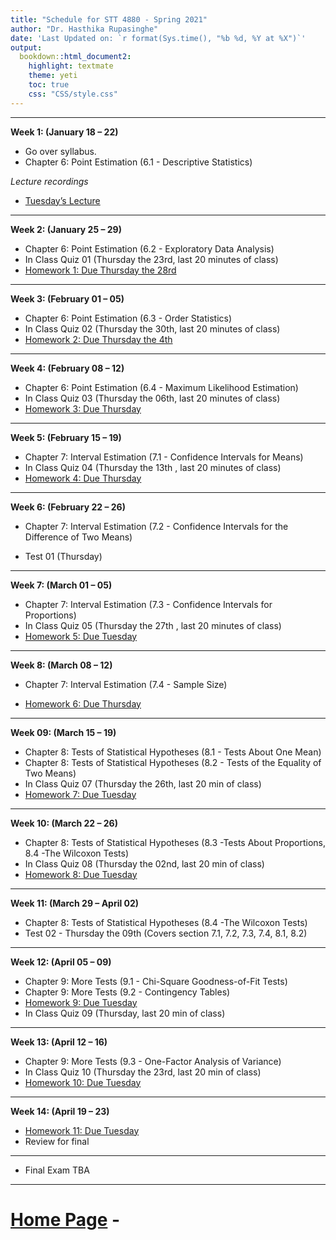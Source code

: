 ```yaml
---
title: "Schedule for STT 4880 - Spring 2021"
author: "Dr. Hasthika Rupasinghe"
date: 'Last Updated on: `r format(Sys.time(), "%b %d, %Y at %X")`'
output: 
  bookdown::html_document2: 
    highlight: textmate
    theme: yeti
    toc: true
    css: "CSS/style.css"
---
```


***

**Week 1: (January 18 -- 22)**

* Go over syllabus.
* Chapter 6: Point Estimation (6.1 - Descriptive Statistics)

*Lecture recordings*

  * [Tuesday's Lecture](https://appstate.zoom.us/rec/share/S76r370t-xKnXB260_P2ckgNdqn3aTDxh-ZTezDG3PNXsGMJE1b8ReEd_rLNqMGH.qI6WSKuCtqbxRuU_) 

***

**Week 2: (January 25 -- 29)** 

* Chapter 6: Point Estimation (6.2 - Exploratory Data Analysis)
* In Class Quiz 01 (Thursday the 23rd, last 20 minutes of class)
* [Homework 1: Due Thursday the 28rd](Homework.html)

***

**Week 3: (February 01 -- 05)**

* Chapter 6: Point Estimation (6.3 - Order Statistics)
* In Class Quiz 02 (Thursday the 30th, last 20 minutes of class)
* [Homework 2: Due Thursday the 4th](Homework.html)

***

**Week 4: (February 08 -- 12)**

* Chapter 6: Point Estimation (6.4 - Maximum Likelihood Estimation)
* In Class Quiz 03 (Thursday the 06th, last 20 minutes of class)
* [Homework 3: Due Thursday](Homework.html)

***

**Week 5: (February 15 -- 19)**

* Chapter 7: Interval Estimation (7.1 - Confidence Intervals for Means)
* In Class Quiz 04 (Thursday the 13th , last 20 minutes of class)
* [Homework 4: Due Thursday](Homework.html)


***

**Week 6: (February 22 -- 26)**

* Chapter 7: Interval Estimation (7.2 - Confidence Intervals for the Difference
of Two Means)

* Test 01 (Thursday)

***

**Week 7: (March 01 -- 05)**

* Chapter 7: Interval Estimation (7.3 - Confidence Intervals for Proportions) 
* In Class Quiz 05 (Thursday the 27th , last 20 minutes of class)
* [Homework 5: Due Tuesday](Homework.html)

***

**Week 8: (March 08 -- 12)**

* Chapter 7: Interval Estimation (7.4 - Sample Size) 

* [Homework 6: Due Thursday](Homework.html)


***

**Week 09: (March 15 -- 19)**

* Chapter 8: Tests of Statistical Hypotheses (8.1 - Tests About One Mean) 
* Chapter 8: Tests of Statistical Hypotheses (8.2 - Tests of the Equality of Two Means)
* In Class Quiz 07 (Thursday the 26th, last 20 min of class)
* [Homework 7: Due Tuesday](Homework.html)

<!--
* [Lecture Video for Section 8.1](https://appstate.zoom.us/rec/share/w8tXM-DM_G5OW7Pgsn7uQPU5HKToT6a80CYd-aZcxRor9UIMW2sDmEYygZOR5sim)
* [Lecture Video for Section 8.1 and 8.2](https://appstate.zoom.us/rec/share/u8tIc7qo6XhIR4nU6hrZC6saRKHAX6a8gydI-6UInxm6mFWQ4WX1-cvXG7xvCtKH
)
-->

***

**Week 10: (March 22 -- 26)**


* Chapter 8: Tests of Statistical Hypotheses (8.3 -Tests About Proportions, 8.4 -The Wilcoxon Tests)
* In Class Quiz 08 (Thursday the 02nd, last 20 min of class)
* [Homework 8: Due Tuesday](Homework.html)

<!--
* [Lecture Video for Section 8.3](https://appstate.zoom.us/rec/share/6_5LdrvJrD5OUo2V9l_7B_J5R4_8T6a813QZ-PRcmUzQ9t-lZ7hlhrnJeGD3HdDM)
* [Lecture Video for Section 8.4 part 1](https://appstate.zoom.us/rec/share/vuJeAYHK8GRJWJHO9lz9a4IbN4LjX6a8hCMZr6Jbyxozp6vTAIhJZarWwHtb1S4C)
-->

***

**Week 11: (March 29 -- April 02)**

* Chapter 8: Tests of Statistical Hypotheses (8.4 -The Wilcoxon Tests)
* Test 02 - Thursday the 09th (Covers section 7.1, 7.2, 7.3, 7.4, 8.1, 8.2)

<!--
* [Lecture Video for Section 8.4 part 2](https://appstate.zoom.us/rec/share/6_dbDYHI8EZOfZXXq2_jdJAuE5u6eaa8gyAf_vEKzEzaCrejg65aUdT3sVYzJU1L)
-->


***

**Week 12: (April 05 -- 09)**

* Chapter 9: More Tests (9.1 - Chi-Square Goodness-of-Fit Tests)
* Chapter 9: More Tests (9.2 - Contingency Tables)
* [Homework 9: Due Tuesday](Homework.html)
* In Class Quiz 09 (Thursday, last 20 min of class)

<!--
* [Lecture Video for Section 9.1 part 1](https://appstate.zoom.us/rec/share/2NwqEp7c21hIHa-X-Hv8XKwxJtTaT6a8hnRN-fcKnR0hYPPM2NXIdwd5FCrXZrKU?startTime=1586870629000)
* [Lecture Video for Section 9.1 part 2](https://appstate.zoom.us/rec/share/wt1nBLLN20hOWJWT8H3xVr8ZPr-6T6a81SYe-6dfz6rhw08qzoraXJVsZ2e670E?startTime=1587043562000)
-->


***

**Week 13: (April 12 -- 16)**

* Chapter 9: More Tests (9.3 - One-Factor Analysis of Variance)
* In Class Quiz 10 (Thursday the 23rd, last 20 min of class)
* [Homework 10: Due Tuesday](Homework.html)

<!--
* [Lecture Video for Section 9.2](https://appstate.zoom.us/rec/share/vcJLcpb8rmpIcLOX7W_NQZEwFbnMeaa8hyIe-PBZzEr_Owcp7anSxvvg6PT_yPnX?startTime=1587475449000)
* [Lecture Video for Section 9.3](https://appstate.zoom.us/rec/share/1e11dejvznxLeaPX5UzCRfcEId7eeaa803AeqfQExR1MxdZ9cbd1-KbxFXfcMmYQ?startTime=1587648209000)
-->

***

**Week 14: (April 19 -- 23)**

* [Homework 11: Due Tuesday](Homework.html)
* Review for final

<!--
* [Lecture Video for Section 9.3 part 2](https://appstate.zoom.us/rec/share/1ZROLZr39UpOepXT2UffY44xJoXPX6a82yRI-adZzUYMy1cSlI_2wLt7Cxp51s-e?startTime=1588080305000)
-->

***

* Final Exam TBA

***

# [Home Page](https://hasthika.github.io/STT4880SP2021/index.html) - 



